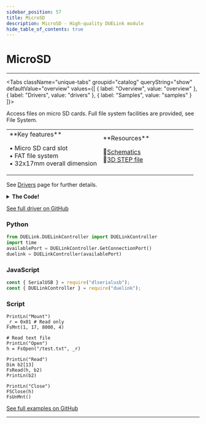```yaml
---
sidebar_position: 57
title: MicroSD
description: MicroSD - High-quality DUELink module
hide_table_of_contents: true
---
```



# MicroSD

<ImageSection 
  product="stmicrosd-a"
  tagline="MicroSD Card Module"
/>

---

<Tabs className="unique-tabs" groupid="catalog" queryString="show" defaultValue="overview"
  values={[
    {
        label: "Overview",
        value: "overview"
    },
    {
        label: "Drivers",
        value: "drivers"
    },
    {
        label: "Samples",
        value: "samples"
    }
]}>

<TabItem value="overview">

Access files on micro SD cards. Full file system facilities are provided, see File System.

<table><td width='50%'>
**Key features**

• Micro SD card slot<br/>
• FAT file system<br/>
• 32x17mm overall dimension<br/>

</td><td width='50%'>
**Resources**
 
📄[Schematics](/sch/gdl-stmicrosd-a.pdf)<br/>
🔩[3D STEP file](/3d/gdl-stmicrosd-a.step)<br/>
</td></table>

</TabItem>

<TabItem value="drivers">

See [Drivers](/docs/engine/drivers) page for further details.

<details>
<summary><strong>The Code!</strong></summary>

**MicroSD Driver**

```text
##### Micro SD Driver #####

# No need for a driver!
# Use standard File System feature directly

####################

```

</details>

[See full driver on GitHub](https://github.com/ghi-electronics/duelink-website/tree/main/static/code/drivers)

</TabItem>

<TabItem value="samples">

### Python

```python
from DUELink.DUELinkController import DUELinkController
import time
availablePort = DUELinkController.GetConnectionPort()
duelink = DUELinkController(availablePort)
```

### JavaScript

```javascript
const { SerialUSB } = require("dlserialusb");
const { DUELinkController } = require("duelink");
```

### Script

```text
PrintLn("Mount")
_r = 0x01 # Read only
FsMnt(1, 17, 8000, 4)
 
# Read text file
PrintLn("Open")
h = FsOpen("/test.txt", _r)

PrintLn("Read")
Dim b2[13]
FsRead(h, b2)
PrintLn(b2)

PrintLn("Close")
FSClose(h)
FsUnMnt()
```

[See full examples on GitHub](https://github.com/ghi-electronics/duelink-website/tree/main/static/code/samples)

</TabItem>

</Tabs>

---

<OrderSection
    product="DUELink MicroSD"
    partnumber="GDL-STMICROSD-A"
    price="$0.00"
/>
